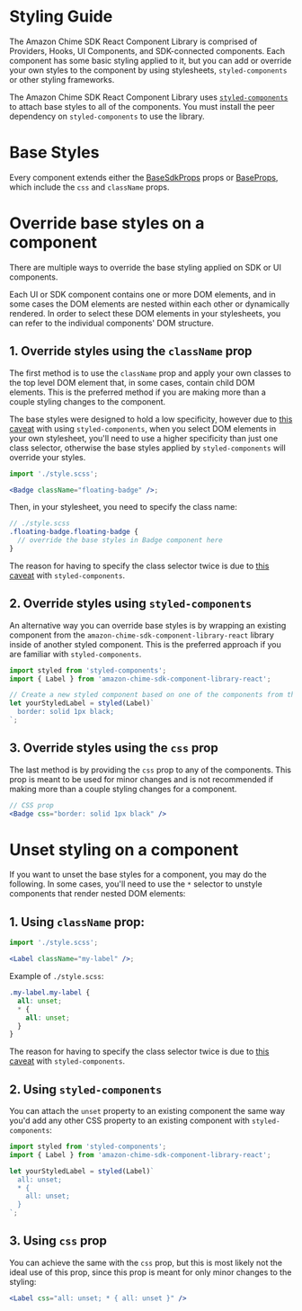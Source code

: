 <Meta title="Styling Guide" />

# Styling Guide

The Amazon Chime SDK React Component Library is comprised of Providers, Hooks, UI Components, and SDK-connected components.
Each component has some basic styling applied to it, but you can add or override your own styles to the component by using stylesheets,
`styled-components` or other styling frameworks.

The Amazon Chime SDK React Component Library uses <a target="_blank" href="https://styled-components.com/docs">`styled-components`</a> to attach base styles to all of the components. You must install the peer dependency on `styled-components` to use the library.

# Base Styles

Every component extends either the <a target="_blank" href="https://github.com/aws/amazon-chime-sdk-component-library-react/blob/61464e15175b0f88d141f968790524c5443ea5d1/src/components/sdk/Base/index.tsx">BaseSdkProps</a> props or <a target="_blank" href="https://github.com/aws/amazon-chime-sdk-component-library-react/blob/61464e15175b0f88d141f968790524c5443ea5d1/src/components/ui/Base/index.ts">BaseProps</a>, which include the `css` and `className` props.

# Override base styles on a component

There are multiple ways to override the base styling applied on SDK or UI components.

Each UI or SDK component contains one or more DOM elements, and in some cases the DOM elements are nested within each other or dynamically rendered.
In order to select these DOM elements in your stylesheets, you can refer to the individual components' DOM structure.

## 1. Override styles using the `className` prop

The first method is to use the `className` prop and apply your own classes to the top level DOM element that, in some cases, contain child DOM elements.
This is the preferred method if you are making more than a couple styling changes to the component.

The base styles were designed to hold a low specificity, however due to <a target="_blank" href="https://styled-components.com/docs/advanced#issues-with-specificity">this caveat</a> with using `styled-components`, when you select DOM elements in your own stylesheet, you'll need
to use a higher specificity than just one class selector, otherwise the base styles applied by `styled-components` will override your styles.

```jsx
import './style.scss';

<Badge className="floating-badge" />;
```

Then, in your stylesheet, you need to specify the class name:

```scss
// ./style.scss
.floating-badge.floating-badge {
  // override the base styles in Badge component here
}
```

The reason for having to specify the class selector twice is due to <a target="_blank" href="https://styled-components.com/docs/advanced#issues-with-specificity">this caveat</a> with `styled-components`.

## 2. Override styles using `styled-components`

An alternative way you can override base styles is by wrapping an existing component from the `amazon-chime-sdk-component-library-react` library inside of another styled component.
This is the preferred approach if you are familiar with `styled-components`.

```jsx
import styled from 'styled-components';
import { Label } from 'amazon-chime-sdk-component-library-react';

// Create a new styled component based on one of the components from the component library
let yourStyledLabel = styled(Label)`
  border: solid 1px black;
`;
```

## 3. Override styles using the `css` prop

The last method is by providing the `css` prop to any of the components. This prop is meant to be used
for minor changes and is not recommended if making more than a couple styling changes for a component.

```jsx
// CSS prop
<Badge css="border: solid 1px black" />
```

# Unset styling on a component

If you want to unset the base styles for a component, you may do the following.
In some cases, you'll need to use the `*` selector to unstyle components that render nested DOM elements:

## 1. Using `className` prop:

```jsx
import './style.scss';

<Label className="my-label" />;
```

Example of `./style.scss`:

```scss
.my-label.my-label {
  all: unset;
  * {
    all: unset;
  }
}
```

The reason for having to specify the class selector twice is due to <a target="_blank" href="https://styled-components.com/docs/advanced#issues-with-specificity">this caveat</a> with `styled-components`.

## 2. Using `styled-components`

You can attach the `unset` property to an existing component the same way you'd add any other CSS property to an existing component with `styled-components`:

```jsx
import styled from 'styled-components';
import { Label } from 'amazon-chime-sdk-component-library-react';

let yourStyledLabel = styled(Label)`
  all: unset;
  * {
    all: unset;
  }
`;
```

## 3. Using `css` prop

You can achieve the same with the `css` prop, but this is most likely not the ideal
use of this prop, since this prop is meant for only minor changes to the styling:

```jsx
<Label css="all: unset; * { all: unset }" />
```
